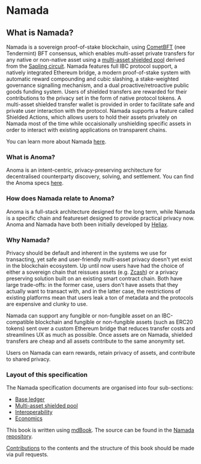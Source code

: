 
# Namada

<SpecsAscii/>

## What is Namada?

Namada is a sovereign proof-of-stake blockchain, using [CometBFT](https://cometbft.com/) (nee Tendermint) BFT consensus,
which enables multi-asset private transfers for any native or non-native asset
using a [multi-asset shielded pool](https://research.metastate.dev/multi-asset_shielded_pool/) derived from the [Sapling circuit](https://z.cash/upgrade/sapling/).
Namada features full IBC protocol support, a natively integrated Ethereum bridge, a modern proof-of-stake system with automatic reward compounding and cubic slashing,
a stake-weighted governance signalling mechanism, and a dual proactive/retroactive public goods funding system.
Users of shielded transfers are rewarded for their contributions to the privacy set in the form of native protocol tokens.
A multi-asset shielded transfer wallet is provided in order to facilitate safe and private user interaction with the protocol. Namada supports a feature called Shielded Actions, which allows users to hold their assets privately on Namada most of the time while occaisionally unshielding specific assets in order to interact with existing applications on transparent chains.

You can learn more about Namada [here](https://blog.namada.net/introducing-namada-interchain-asset-agnostic-privacy/).

### What is Anoma?

Anoma is an intent-centric, privacy-preserving architecture for decentralised counterparty discovery, solving, and settlement. You can find the Anoma specs [here](https://specs.anoma.net).

### How does Namada relate to Anoma?

Anoma is a full-stack architecture designed for the long term, while Namada is a specific chain and featureset designed to provide practical privacy now. Anoma and Namada have both been initially developed by [Heliax](https://heliax.dev).

### Why Namada?

Privacy should be default and inherent in the systems we use for transacting, yet safe and user-friendly multi-asset privacy doesn't yet exist in the blockchain ecosystem.
Up until now users have had the choice of either a sovereign chain that reissues assets (e.g. [Zcash](https://z.cash/))
or a privacy preserving solution built on an existing smart contract chain. Both have large trade-offs: in the former case, users don't have
assets that they actually want to transact with, and in the latter case, the restrictions
of existing platforms mean that users leak a ton of metadata
and the protocols are expensive and clunky to use.

Namada can support any fungible or non-fungible asset on an IBC-compatible blockchain
and fungible or non-fungible assets (such as ERC20 tokens) sent over a custom Ethereum bridge that
reduces transfer costs and streamlines UX as much as possible. Once assets are on Namada,
shielded transfers are cheap and all assets contribute to the same anonymity set.

Users on Namada can earn rewards, retain privacy of assets, and contribute to shared privacy.

### Layout of this specification

The Namada specification documents are organised into four sub-sections:

- [Base ledger](./base-ledger.md)
- [Multi-asset shielded pool](./masp.md)
- [Interoperability](./interoperability.md)
- [Economics](./economics.md)

This book is written using [mdBook](https://rust-lang.github.io/mdBook/). The source can be found in the [Namada repository](https://github.com/anoma/namada/tree/main/documentation/specs).

[Contributions](https://github.com/anoma/namada/blob/main/CONTRIBUTING.md) to the contents and the structure of this book should be made via pull requests.
